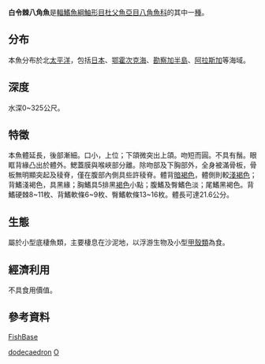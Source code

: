 {{Speciesbox
| genus = Occella
| species = dodecaedron
| authority = [[Tilesius|Tilesius]], 1813
| status = NE
| status_system = IUCN2.3
| synonyms = *''Agonus dodecaedron, Tilesius, 1813''
*''Brachyopsis dodecaedron, Tilesius, 1813''
*''Occa dodecaedron, Tilesius, 1813''
*''Ocella dodecaedron, Tilesius, 1813''
}}

'''白令棘八角魚'''是[[輻鰭魚綱|輻鰭魚綱]][[鮋形目|鮋形目]][[杜父魚亞目|杜父魚亞目]][[八角魚科|八角魚科]]的其中一[[種|種]]。

==分布==
本魚分布於北[[太平洋|太平洋]]，包括[[日本|日本]]、[[鄂霍次克海|鄂霍次克海]]、[[勘察加半島|勘察加半島]]、[[阿拉斯加|阿拉斯加]]等海域。

==深度==
水深0~325公尺。

==特徵==
本魚體延長，後部漸細。口小，上位；下頜微突出上頜。吻短而圓。不具有鬚。眼眶背緣凸出於體外。鰓蓋膜與喉峽部分離。除吻部及下胸部外，全身被滿骨板，骨板無明顯突起及稜脊，僅在腹部內側具些許稜脊。體背[[暗褐色|暗褐色]]，體側則較[[淺褐色|淺褐色]]；背鰭淺褐色，具黑緣；胸鰭具5排黑[[褐色|褐色]]小點；腹鰭及臀鰭色淡；尾鰭黑褐色。背鰭硬棘8~11枚、背鰭軟條6~9枚、臀鰭軟條13~16枚。體長可達21.6公分。

==生態==
屬於小型底棲魚類，主要棲息在沙泥地，以浮游生物及小型[[甲殼類|甲殼類]]為食。

==經濟利用==
不具食用價值。

==參考資料==
[https://web.archive.org/web/20071214051835/http://fishbase.sinica.edu.tw/search.php?lang=Chinese FishBase]
{{Taxonbar|from=Q2264745}}

[[Category:棘八角魚屬|dodecaedron]]
[[Category:1813年描述的鱼类|O]]